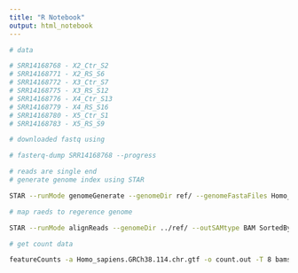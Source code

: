 ```yaml
---
title: "R Notebook"
output: html_notebook
---
```


```bash

# data

# SRR14168768 - X2_Ctr_S2
# SRR14168771 - X2_RS_S6
# SRR14168772 - X3_Ctr_S7
# SRR14168775 - X3_RS_S12
# SRR14168776 - X4_Ctr_S13
# SRR14168779 - X4_RS_S16
# SRR14168780 - X5_Ctr_S1
# SRR14168783 - X5_RS_S9

# downloaded fastq using 

# fasterq-dump SRR14168768 --progress
```

```bash
# reads are single end 
# generate genome index using STAR

STAR --runMode genomeGenerate --genomeDir ref/ --genomeFastaFiles Homo_sapiens.GRCh38.dna_sm.primary_assembly.fa --sjdbGTFfile Homo_sapiens.GRCh38.114.gtf --runThreadN 12

```

```bash

# map raeds to regerence genome

STAR --runMode alignReads --genomeDir ../ref/ --outSAMtype BAM SortedByCoordinate --readFilesIn SRR14168779.fastq --runThreadN 12 --outFileNamePrefix ../mapped/SRR14168779

```

```bash
# get count data

featureCounts -a Homo_sapiens.GRCh38.114.chr.gtf -o count.out -T 8 bams/*.bam
```

